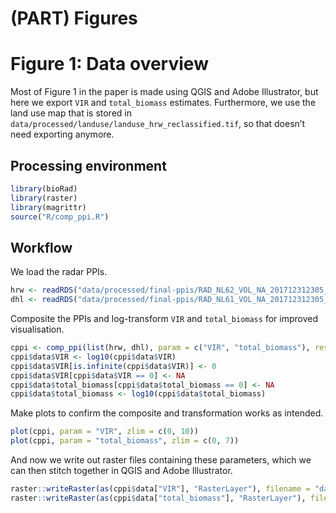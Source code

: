 # (PART) Figures {-}

# Figure 1: Data overview

Most of Figure 1 in the paper is made using QGIS and Adobe Illustrator, but here we export `VIR` and `total_biomass` estimates. Furthermore, we use the land use map that is stored in `data/processed/landuse/landuse_hrw_reclassified.tif`, so that doesn't need exporting anymore.

## Processing environment
```r
library(bioRad)
library(raster)
library(magrittr)
source("R/comp_ppi.R")
```

## Workflow

We load the radar PPIs.

```r
hrw <- readRDS("data/processed/final-ppis/RAD_NL62_VOL_NA_201712312305_ODIM.RDS")
dhl <- readRDS("data/processed/final-ppis/RAD_NL61_VOL_NA_201712312305_ODIM.RDS")
```

Composite the PPIs and log-transform `VIR` and `total_biomass` for improved visualisation.

```r
cppi <- comp_ppi(list(hrw, dhl), param = c("VIR", "total_biomass"), res = 500, method = c("mean", "mean"))
cppi$data$VIR <- log10(cppi$data$VIR)
cppi$data$VIR[is.infinite(cppi$data$VIR)] <- 0
cppi$data$VIR[cppi$data$VIR == 0] <- NA
cppi$data$total_biomass[cppi$data$total_biomass == 0] <- NA
cppi$data$total_biomass <- log10(cppi$data$total_biomass)
```

Make plots to confirm the composite and transformation works as intended.

```r
plot(cppi, param = "VIR", zlim = c(0, 10))
plot(cppi, param = "total_biomass", zlim = c(0, 7))
```

And now we write out raster files containing these parameters, which we can then stitch together in QGIS and Adobe Illustrator.

```r
raster::writeRaster(as(cppi$data["VIR"], "RasterLayer"), filename = "data/plots/paper/fig1_VIR.tif", overwrite = TRUE)
raster::writeRaster(as(cppi$data["total_biomass"], "RasterLayer"), filename = "data/plots/paper/fig1_total_biomass.tif", overwrite = TRUE)
```
